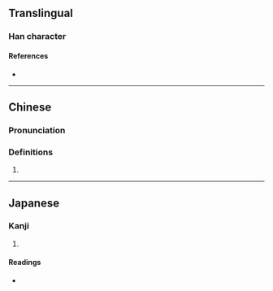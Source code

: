 {{character info/new}}
==Translingual==

===Han character===
{{Han char|rn=72|rad=日|as=09|sn=13|four=|canj=AAHM|ids=⿰日星}}

====References====
* {{Han ref|kx=0498.140|dkj=14052|dj=0866.120|hdz=21523.130|uh=6692|ud=26258}}

----

==Chinese==
{{zh-forms}}

===Pronunciation===
{{zh-pron
|m=qíng
|c=cing4
|mc=y
|oc=y
|cat=
}}

===Definitions===
{{zh-hanzi}}

# {{rfdef|lang=zh}}

----

==Japanese==

===Kanji===
{{ja-kanji|grade=|rs=日09}}

# {{defn|lang=ja|sort=日09}}

====Readings====
* {{ja-readings|on=せい|kun=はれる,はらす}}